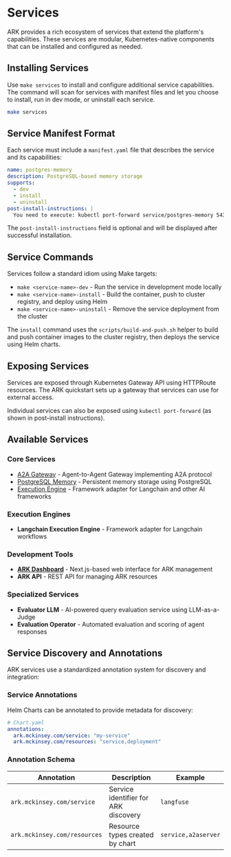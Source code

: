 # Services

ARK provides a rich ecosystem of services that extend the platform's capabilities. These services are modular, Kubernetes-native components that can be installed and configured as needed.

## Installing Services

Use `make services` to install and configure additional service capabilities. The command will scan for services with manifest files and let you choose to install, run in dev mode, or uninstall each service.

```bash
make services
```

## Service Manifest Format

Each service must include a `manifest.yaml` file that describes the service and its capabilities:

```yaml
name: postgres-memory
description: PostgreSQL-based memory storage
supports:
  - dev
  - install
  - uninstall
post-install-instructions: |
  You need to execute: kubectl port-forward service/postgres-memory 5432:5432
```

The `post-install-instructions` field is optional and will be displayed after successful installation.

## Service Commands

Services follow a standard idiom using Make targets:

- `make <service-name>-dev` - Run the service in development mode locally
- `make <service-name>-install` - Build the container, push to cluster registry, and deploy using Helm
- `make <service-name>-uninstall` - Remove the service deployment from the cluster

The `install` command uses the `scripts/build-and-push.sh` helper to build and push container images to the cluster registry, then deploys the service using Helm charts.

## Exposing Services

Services are exposed through Kubernetes Gateway API using HTTPRoute resources. The ARK quickstart sets up a gateway that services can use for external access.

Individual services can also be exposed using `kubectl port-forward` (as shown in post-install instructions).

## Available Services

### Core Services

- [A2A Gateway](/developer-guide/a2a-server) - Agent-to-Agent Gateway implementing A2A protocol
- [PostgreSQL Memory](/developer-guide/services/postgres-memory) - Persistent memory storage using PostgreSQL
- [Execution Engine](/developer-guide/langchain-execution-engine) - Framework adapter for Langchain and other AI frameworks

### Execution Engines
- **Langchain Execution Engine** - Framework adapter for Langchain workflows

### Development Tools
- **[ARK Dashboard](/developer-guide/ark-dashboard)** - Next.js-based web interface for ARK management
- **ARK API** - REST API for managing ARK resources

### Specialized Services
- **Evaluator LLM** - AI-powered query evaluation service using LLM-as-a-Judge
- **Evaluation Operator** - Automated evaluation and scoring of agent responses  

## Service Discovery and Annotations

ARK services use a standardized annotation system for discovery and integration:

### Service Annotations

Helm Charts can be annotated to provide metadata for discovery:

```yaml
# Chart.yaml
annotations:
  ark.mckinsey.com/service: "my-service"
  ark.mckinsey.com/resources: "service,deployment"
```

### Annotation Schema

| Annotation | Description | Example |
|------------|-------------|---------|
| `ark.mckinsey.com/service` | Service identifier for ARK discovery | `langfuse` |
| `ark.mckinsey.com/resources` | Resource types created by chart | `service,a2aserver` |
